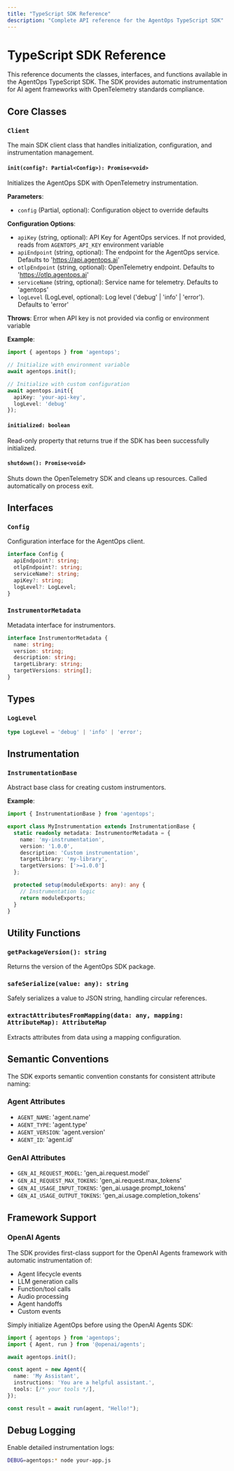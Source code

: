 ```yaml
---
title: "TypeScript SDK Reference"
description: "Complete API reference for the AgentOps TypeScript SDK"
---
```


# TypeScript SDK Reference

This reference documents the classes, interfaces, and functions available in the AgentOps TypeScript SDK. The SDK provides automatic instrumentation for AI agent frameworks with OpenTelemetry standards compliance.

## Core Classes

### `Client`

The main SDK client class that handles initialization, configuration, and instrumentation management.

#### `init(config?: Partial<Config>): Promise<void>`

Initializes the AgentOps SDK with OpenTelemetry instrumentation.

**Parameters**:
- `config` (Partial<Config>, optional): Configuration object to override defaults

**Configuration Options**:
- `apiKey` (string, optional): API Key for AgentOps services. If not provided, reads from `AGENTOPS_API_KEY` environment variable
- `apiEndpoint` (string, optional): The endpoint for the AgentOps service. Defaults to 'https://api.agentops.ai'
- `otlpEndpoint` (string, optional): OpenTelemetry endpoint. Defaults to 'https://otlp.agentops.ai'
- `serviceName` (string, optional): Service name for telemetry. Defaults to 'agentops'
- `logLevel` (LogLevel, optional): Log level ('debug' | 'info' | 'error'). Defaults to 'error'

**Throws**: Error when API key is not provided via config or environment variable

**Example**:
```typescript
import { agentops } from 'agentops';

// Initialize with environment variable
await agentops.init();

// Initialize with custom configuration
await agentops.init({
  apiKey: 'your-api-key',
  logLevel: 'debug'
});
```

#### `initialized: boolean`

Read-only property that returns true if the SDK has been successfully initialized.

#### `shutdown(): Promise<void>`

Shuts down the OpenTelemetry SDK and cleans up resources. Called automatically on process exit.

## Interfaces

### `Config`

Configuration interface for the AgentOps client.

```typescript
interface Config {
  apiEndpoint?: string;
  otlpEndpoint?: string;
  serviceName?: string;
  apiKey?: string;
  logLevel?: LogLevel;
}
```

### `InstrumentorMetadata`

Metadata interface for instrumentors.

```typescript
interface InstrumentorMetadata {
  name: string;
  version: string;
  description: string;
  targetLibrary: string;
  targetVersions: string[];
}
```

## Types

### `LogLevel`

```typescript
type LogLevel = 'debug' | 'info' | 'error';
```

## Instrumentation

### `InstrumentationBase`

Abstract base class for creating custom instrumentors.

**Example**:
```typescript
import { InstrumentationBase } from 'agentops';

export class MyInstrumentation extends InstrumentationBase {
  static readonly metadata: InstrumentorMetadata = {
    name: 'my-instrumentation',
    version: '1.0.0',
    description: 'Custom instrumentation',
    targetLibrary: 'my-library',
    targetVersions: ['>=1.0.0']
  };

  protected setup(moduleExports: any): any {
    // Instrumentation logic
    return moduleExports;
  }
}
```

## Utility Functions

### `getPackageVersion(): string`

Returns the version of the AgentOps SDK package.

### `safeSerialize(value: any): string`

Safely serializes a value to JSON string, handling circular references.

### `extractAttributesFromMapping(data: any, mapping: AttributeMap): AttributeMap`

Extracts attributes from data using a mapping configuration.

## Semantic Conventions

The SDK exports semantic convention constants for consistent attribute naming:

### Agent Attributes
- `AGENT_NAME`: 'agent.name'
- `AGENT_TYPE`: 'agent.type'
- `AGENT_VERSION`: 'agent.version'
- `AGENT_ID`: 'agent.id'

### GenAI Attributes
- `GEN_AI_REQUEST_MODEL`: 'gen_ai.request.model'
- `GEN_AI_REQUEST_MAX_TOKENS`: 'gen_ai.request.max_tokens'
- `GEN_AI_USAGE_INPUT_TOKENS`: 'gen_ai.usage.prompt_tokens'
- `GEN_AI_USAGE_OUTPUT_TOKENS`: 'gen_ai.usage.completion_tokens'

## Framework Support

### OpenAI Agents

The SDK provides first-class support for the OpenAI Agents framework with automatic instrumentation of:

- Agent lifecycle events
- LLM generation calls
- Function/tool calls
- Audio processing
- Agent handoffs
- Custom events

Simply initialize AgentOps before using the OpenAI Agents SDK:

```typescript
import { agentops } from 'agentops';
import { Agent, run } from '@openai/agents';

await agentops.init();

const agent = new Agent({
  name: 'My Assistant',
  instructions: 'You are a helpful assistant.',
  tools: [/* your tools */],
});

const result = await run(agent, "Hello!");
```

## Debug Logging

Enable detailed instrumentation logs:

```bash
DEBUG=agentops:* node your-app.js
```
